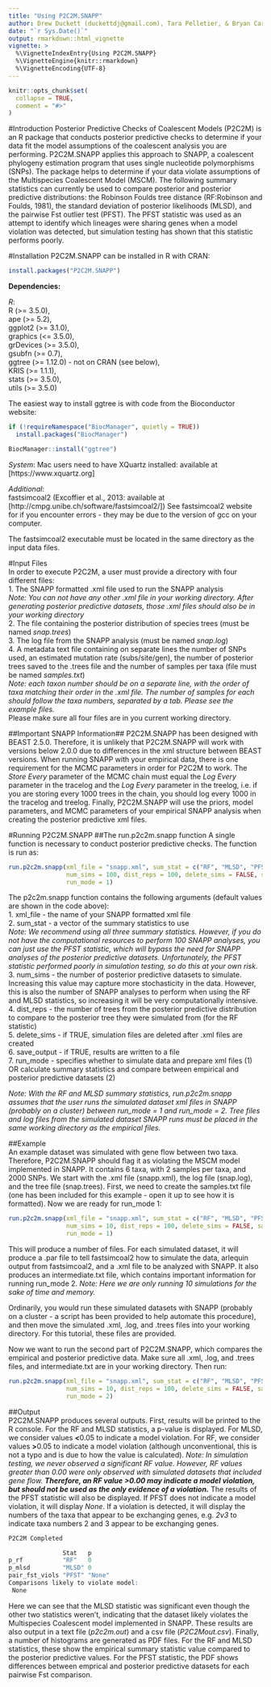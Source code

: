 ```yaml
---
title: "Using P2C2M.SNAPP"
author: Drew Duckett (duckettdj@gmail.com), Tara Pelletier, & Bryan Carstens
date: "`r Sys.Date()`"
output: rmarkdown::html_vignette
vignette: >
  %\VignetteIndexEntry{Using P2C2M.SNAPP}
  %\VignetteEngine{knitr::rmarkdown}
  %\VignetteEncoding{UTF-8}
---
```


```r
knitr::opts_chunk$set(
  collapse = TRUE,
  comment = "#>"
)
```

#Introduction
Posterior Predictive Checks of Coalescent Models (P2C2M) is an R package that conducts posterior predictive checks to determine if your data fit the model assumptions of the coalescent analysis you are performing. P2C2M.SNAPP applies this approach to SNAPP, a coalescent phylogeny estimation program that uses single nucleotide polymorphisms (SNPs). The package helps to determine if your data violate assumptions of the Multispecies Coalescent Model (MSCM). The following summary statistics can currently be used to compare posterior and posterior predictive distributions: the Robinson Foulds tree distance (RF:Robinson and Foulds, 1981), the standard deviation of posterior likelihoods (MLSD), and the pairwise Fst outlier test (PFST). The PFST statistic was used as an attempt to identify which lineages were sharing genes when a model violation was detected, but simulation testing has shown that this statistic performs poorly.

#Installation
P2C2M.SNAPP can be installed in R with CRAN:
```r
install.packages("P2C2M.SNAPP")
```

**Dependencies:**  

*R*:  
R (>= 3.5.0),  
ape (>= 5.2),  
ggplot2 (>= 3.1.0),  
graphics (<= 3.5.0),  
grDevices (>= 3.5.0),  
gsubfn (>= 0.7),  
ggtree (>= 1.12.0) - not on CRAN (see below),  
KRIS (>= 1.1.1),  
stats (>= 3.5.0),  
utils (>= 3.5.0)  

The easiest way to install ggtree is with code from the Bioconductor website:
```r
if (!requireNamespace("BiocManager", quietly = TRUE))
  install.packages("BiocManager")

BiocManager::install("ggtree")
```

*System*:
Mac users need to have XQuartz installed: available at [https://www.xquartz.org]

*Additional*:  
fastsimcoal2 (Excoffier et al., 2013: available at [http://cmpg.unibe.ch/software/fastsimcoal2/])
See fastsimcoal2 website for if you encounter errors - they may be due to the version of gcc on your computer.

The fastsimcoal2 executable must be located in the same directory as the input data files.


#Input Files  
In order to execute P2C2M, a user must provide a directory with four different files:  
1. The SNAPP formatted .xml file used to run the SNAPP analysis  
  *Note: You can not have any other .xml file in your working directory. After generating posterior predictive datasets, those .xml files should also   be in your working directory*  
2. The file containing the posterior distribution of species trees (must be named *snap.trees*)  
3. The log file from the SNAPP analysis (must be named *snap.log*)  
4. A metadata text file containing on separate lines the number of SNPs used, an estimated mutation rate (subs/site/gen), the number of posterior trees saved to the .trees file and the number of samples per taxa (file must be named *samples.txt*)  
  *Note: each taxon number should be on a separate line, with the order of taxa matching their order in the .xml file. The number of samples for each   should follow the taxa numbers, separated by a tab. Please see the example files.*  
Please make sure all four files are in you current working directory.

##Important SNAPP Information##
P2C2M.SNAPP has been designed with BEAST 2.5.0. Therefore, it is unlikely that P2C2M.SNAPP will work with versions below 2.0.0 due to differences in the xml structure between BEAST versions. When running SNAPP with your empirical data, there is one requirement for the MCMC parameters in order for P2C2M to work. The *Store Every* parameter of the MCMC chain must equal the *Log Every* parameter in the tracelog and the *Log Every* parameter in the treelog, i.e. if you are storing every 1000 trees in the chain, you should log every 1000 in the tracelog and treelog. Finally, P2C2M.SNAPP will use the priors, model parameters, and MCMC parameters of your empirical SNAPP analysis when creating the posterior predictive xml files.  

#Running P2C2M.SNAPP
##The run.p2c2m.snapp function
A single function is necessary to conduct posterior predictive checks. The function is run as:  
```r
run.p2c2m.snapp(xml_file = "snapp.xml", sum_stat = c("RF", "MLSD", "PFST"), 
                num_sims = 100, dist_reps = 100, delete_sims = FALSE, save_output = TRUE,
                run_mode = 1)
```  

The p2c2m.snapp function contains the following arguments (default values are shown in the code above):  
1. xml_file - the name of your SNAPP formatted xml file  
2. sum_stat - a vector of the summary statistics to use   
  *Note: We recommend using all three summary statistics. However, if you do not have the computational resources to perform 100 SNAPP analyses, you    can just use the PFST statistic, which will bypass the need for SNAPP analyses of the posterior predictive datasets. Unfortunately, the PFST         statistic performed poorly in simulation testing, so do this at your own risk.*  
3. num_sims - the number of posterior predictive datasets to simulate. Increasing this value may capture more stochasticity in the data. However, this is also the number of SNAPP analyses to perform when using the RF and MLSD statistics, so increasing it will be very computationally intensive.  
4. dist_reps - the number of trees from the posterior predictive distribution to compare to the posterior tree they were simulated from (for the RF statistic)  
5. delete_sims - if TRUE, simulation files are deleted after .xml files are created  
6. save_output - if TRUE, results are written to a file  
7. run_mode - specifies whether to simulate data and prepare xml files (1) OR calculate summary statistics and compare between empirical and posterior predictive datasets (2)    

*Note: With the RF and MLSD summary statistics, run.p2c2m.snapp assumes that the user runs the simulated dataset xml files in SNAPP (probably on a cluster) between run_mode = 1 and run_mode = 2. Tree files and log files from the simulated dataset SNAPP runs must be placed in the same working directory as the empirical files.*  

##Example  
An example dataset was simulated with gene flow between two taxa. Therefore, P2C2M.SNAPP should flag it as violating the MSCM model implemented in SNAPP. It contains 6 taxa, with 2 samples per taxa, and 2000 SNPs. We start with the .xml file (snapp.xml), the log file (snap.log), and the tree file (snap.trees). First, we need to create the samples.txt file (one has been included for this example - open it up to see how it is formatted). Now we are ready for run_mode 1:  

```r
run.p2c2m.snapp(xml_file = "snapp.xml", sum_stat = c("RF", "MLSD", "PFST"), 
                num_sims = 10, dist_reps = 100, delete_sims = FALSE, save_output = TRUE, 
                run_mode = 1)
```  

This will produce a number of files. For each simulated dataset, it will produce a .par file to tell fastsimcoal2 how to simulate the data, arlequin output from fastsimcoal2, and a .xml file to be analyzed with SNAPP. It also produces an intermediate.txt file, which contains important information for running run_mode 2. *Note: Here we are only running 10 simulations for the sake of time and memory.*  

Ordinarily, you would run these simulated datasets with SNAPP (probably on a cluster - a script has been provided to help automate this procedure), and then move the simulated .xml, .log, and .trees files into your working directory. For this tutorial, these files are provided.  

Now we want to run the second part of P2C2M.SNAPP, which compares the empirical and posterior predictive data. Make sure all .xml, .log, and .trees files, and intermediate.txt are in your working directory. Then run:  

```r
run.p2c2m.snapp(xml_file = "snapp.xml", sum_stat = c("RF", "MLSD", "PFST"), 
                num_sims = 10, dist_reps = 100, delete_sims = FALSE, save_output = TRUE, 
                run_mode = 2)
```  

##Output  
P2C2M.SNAPP produces several outputs. First, results will be printed to the R console. For the RF and MLSD statistics, a p-value is displayed. For MLSD, we consider values **<**0.05 to indicate a model violation. For RF, we consider values **>**0.05 to indicate a model violation (although unconventional, this is not a typo and is due to how the value is calculated). *Note: In simulation testing, we never observed a significant RF value. However, RF values greater than 0.00 were only observed with simulated datasets that included gene flow. __Therefore, an RF value >0.00 may indicate a model violation, but should not be used as the only evidence of a violation.__* The results of the PFST statistic will also be displayed. If PFST does not indicate a model violation, it will display *None*. If a violation is detected, it will display the numbers of the taxa that appear to be exchanging genes, e.g. *2v3* to indicate taxa numbers 2 and 3 appear to be exchanging genes.  

```r
P2C2M Completed

               Stat   p     
p_rf           "RF"   0     
p_mlsd         "MLSD" 0     
pair_fst_viols "PFST" "None"
Comparisons likely to violate model:
 None

```

Here we can see that the MLSD statistic was significant even though the other two statistics weren't, indicating that the dataset likely violates the Multispecies Coalescent model implemented in SNAPP. These results are also output in a text file (*p2c2m.out*) and a csv file (*P2C2Mout.csv*). Finally, a number of histograms are generated as PDF files. For the RF and MLSD statistics, these show the empirical summary statistic value compared to the posterior predictive values. For the PFST statistic, the PDF shows differences between emprical and posterior predictive datasets for each pairwise Fst comparison.
